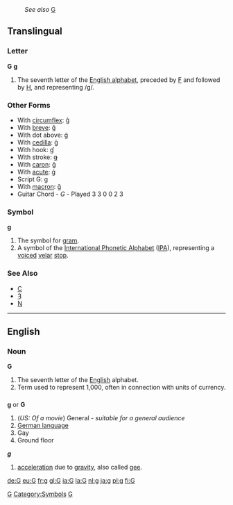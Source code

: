 :''See also'' [[G]]
==Translingual==
===Letter===
'''G''' '''g'''

#The seventh letter of the [[Wiktionary:About Roman script|English alphabet]], preceded by [[F]] and followed by [[H]], and representing /g/.
===Other Forms===
*With [[circumflex]]: [[ĝ]]
*With [[breve]]: [[ğ]]
*With dot above: [[ġ]]
*With [[cedilla]]: [[ģ]]
*With hook: [[ɠ]]
*With stroke: [[ǥ]]
*With [[caron]]: [[ǧ]]
*With [[acute]]: [[ǵ]]
*Script G: [[ɡ]]
*With [[macron]]: [[ḡ]]
*Guitar Chord - ''G'' - Played 3 3 0 0 2 3

===Symbol===
'''g'''

#The symbol for [[gram]].
#A symbol of the [[International Phonetic Alphabet]] ([[IPA]]), representing a [[voiced]] [[velar]] [[stop]].

===See Also===
*[[C]]
*[[Ȝ]]
*[[Ŋ]]

----
==English==
===Noun===
'''G'''
#The seventh letter of the [[English]] alphabet.
#Term used to represent 1,000, often in connection with units of currency.

==={{abbreviation}}===
'''g''' or '''G'''

# (''US: Of a movie'') General - ''suitable for a general audience''
# [[German language]]
# Gay
# Ground floor

'''''g'''''
# [[acceleration]] due to [[gravity]], also called [[gee]].

[[Category:Latin letters|G]]
[[Category:Symbols]]
[[Category:IPA symbols|G]]

[[de:G]]
[[eu:G]]
[[fr:g]]
[[gl:G]]
[[ia:G]]
[[la:G]]
[[nl:g]]
[[ja:g]]
[[pl:g]]
[[fi:G]]